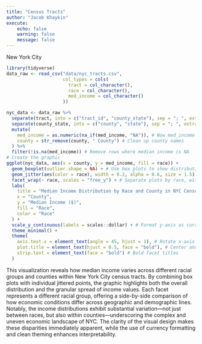 ```yaml
---
title: "Census Tracts"
author: "Jacob Khaykin"
execute:
    echo: false
    warning: false
    message: false
---
```


New York City

```r
library(tidyverse) 
data_raw <- read_csv("data/nyc_tracts.csv",
                     col_types = cols(
                       tract = col_character(),
                       race = col_character(),
                       med_income = col_character() 
                     ))

nyc_data <- data_raw %>%
  separate(tract, into = c("tract_id", "county_state"), sep = "; ", extra = "merge") %>%
  separate(county_state, into = c("county", "state"), sep = "; ", extra = "merge") %>%
  mutate(
    med_income = as.numeric(na_if(med_income, "NA")), # Now med_income is character, so na_if works
    county = str_remove(county, " County") # Clean up county names
  ) %>%
  filter(!is.na(med_income)) # Remove rows where median income is NA
# Create the graphic
ggplot(nyc_data, aes(x = county, y = med_income, fill = race)) +
  geom_boxplot(outlier.shape = NA) + # Use box plots to show distribution, hide outliers for cleaner look
  geom_jitter(aes(color = race), width = 0.2, alpha = 0.6, size = 1.5) + # Add jittered points to show individual data points
  facet_wrap(~ race, scales = "free_y") + # Separate plots by race, with free y-scales for better comparison
  labs(
    title = "Median Income Distribution by Race and County in NYC Census Tracts",
    x = "County",
    y = "Median Income ($)",
    fill = "Race",
    color = "Race"
  ) +
  scale_y_continuous(labels = scales::dollar) + # Format y-axis as currency
  theme_minimal() +
  theme(
    axis.text.x = element_text(angle = 45, hjust = 1), # Rotate x-axis labels for readability
    plot.title = element_text(hjust = 0.5, face = "bold"), # Center and bold the title
    strip.text = element_text(face = "bold") # Bold facet titles
  )

```
This visualization reveals how median income varies across different racial groups and counties within New York City census tracts. By combining box plots with individual jittered points, the graphic highlights both the overall distribution and the granular spread of income values. Each facet represents a different racial group, offering a side-by-side comparison of how economic conditions differ across geographic and demographic lines. Notably, the income distributions exhibit substantial variation—not just between races, but also within counties—underscoring the complex and uneven economic landscape of NYC. The clarity of the visual design makes these disparities immediately apparent, while the use of currency formatting and clean theming enhances interpretability.
